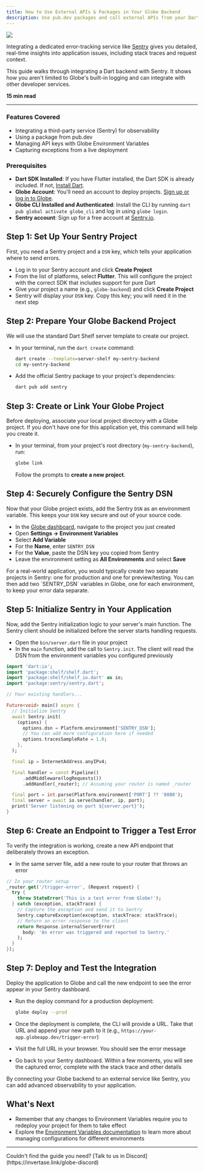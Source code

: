 ```yaml
---
title: How to Use External APIs & Packages in Your Globe Backend
description: Use pub.dev packages and call external APIs from your Dart backend.
---
```


<Image src="/assets/guides/external-apis.png" />

Integrating a dedicated error-tracking service like [Sentry](https://sentry.io/) gives you detailed, real-time insights into application issues, including stack traces and request context.

This guide walks through integrating a Dart backend with Sentry. It shows how you aren't limited to Globe's built-in logging and can integrate with other developer services.

**15 min read**

---

### Features Covered

- Integrating a third-party service (Sentry) for observability
- Using a package from pub.dev
- Managing API keys with Globe Environment Variables
- Capturing exceptions from a live deployment

### Prerequisites

- **Dart SDK Installed**: If you have Flutter installed, the Dart SDK is already included. If not, [Install Dart](https://dart.dev/get-dart).
- **Globe Account**: You'll need an account to deploy projects. [Sign up or log in to Globe](https://globe.dev/login).
- **Globe CLI Installed and Authenticated**: Install the CLI by running `dart pub global activate globe_cli` and log in using `globe login`.
- **Sentry account**: Sign up for a free account at [Sentry.io](https://sentry.io/signup/).

## Step 1: Set Up Your Sentry Project

First, you need a Sentry project and a `DSN` key, which tells your application where to send errors.

- Log in to your Sentry account and click **Create Project**
- From the list of platforms, select **Flutter**. This will configure the project with the correct SDK that includes support for pure Dart
- Give your project a name (e.g., `globe-backend`) and click **Create Project**
- Sentry will display your `DSN` key. Copy this key; you will need it in the next step

## Step 2: Prepare Your Globe Backend Project

We will use the standard Dart Shelf server template to create our project.

- In your terminal, run the `dart create` command:

  ```bash
  dart create --template=server-shelf my-sentry-backend
  cd my-sentry-backend
  ```

- Add the official Sentry package to your project's dependencies:

  ```bash
  dart pub add sentry
  ```

## Step 3: Create or Link Your Globe Project

Before deploying, associate your local project directory with a Globe project. If you don't have one for this application yet, this command will help you create it.

- In your terminal, from your project's root directory (`my-sentry-backend`), run:

  ```bash
  globe link
  ```

  Follow the prompts to **create a new project**.

## Step 4: Securely Configure the Sentry DSN

Now that your Globe project exists, add the Sentry `DSN` as an environment variable. This keeps your `DSN` key secure and out of your source code.

- In the [Globe dashboard](https://globe.dev/login), navigate to the project you just created
- Open **Settings → Environment Variables**
- Select **Add Variable**
- For the **Name**, enter `SENTRY_DSN`
- For the **Value**, paste the DSN key you copied from Sentry
- Leave the environment setting as **All Environments** and select **Save**

<Info>
  For a real-world application, you would typically create two separate projects
  in Sentry: one for production and one for preview/testing. You can then add
  two `SENTRY_DSN` variables in Globe, one for each environment, to keep your
  error data separate.
</Info>

## Step 5: Initialize Sentry in Your Application

Now, add the Sentry initialization logic to your server's main function. The Sentry client should be initialized before the server starts handling requests.

- Open the `bin/server.dart` file in your project
- In the `main` function, add the call to `Sentry.init`. The client will read the DSN from the environment variables you configured previously

```dart
import 'dart:io';
import 'package:shelf/shelf.dart';
import 'package:shelf/shelf_io.dart' as io;
import 'package:sentry/sentry.dart';

// Your existing handlers...

Future<void> main() async {
  // Initialize Sentry
  await Sentry.init(
    (options) {
      options.dsn = Platform.environment['SENTRY_DSN'];
      // You can add more configuration here if needed
      options.tracesSampleRate = 1.0;
    },
  );

  final ip = InternetAddress.anyIPv4;

  final handler = const Pipeline()
      .addMiddleware(logRequests())
      .addHandler(_router); // Assuming your router is named _router

  final port = int.parse(Platform.environment['PORT'] ?? '8080');
  final server = await io.serve(handler, ip, port);
  print('Server listening on port ${server.port}');
}
```

## Step 6: Create an Endpoint to Trigger a Test Error

To verify the integration is working, create a new API endpoint that deliberately throws an exception.

- In the same server file, add a new route to your router that throws an error

```dart
// In your router setup
_router.get('/trigger-error', (Request request) {
  try {
    throw StateError('This is a test error from Globe!');
  } catch (exception, stackTrace) {
    // Capture the exception and send it to Sentry
    Sentry.captureException(exception, stackTrace: stackTrace);
    // Return an error response to the client
    return Response.internalServerError(
      body: 'An error was triggered and reported to Sentry.'
    );
  }
});
```

## Step 7: Deploy and Test the Integration

Deploy the application to Globe and call the new endpoint to see the error appear in your Sentry dashboard.

- Run the deploy command for a production deployment:

  ```bash
  globe deploy --prod
  ```

- Once the deployment is complete, the CLI will provide a URL. Take that URL and append your new path to it (e.g., `https://your-app.globeapp.dev/trigger-error`)
- Visit the full URL in your browser. You should see the error message
- Go back to your Sentry dashboard. Within a few moments, you will see the captured error, complete with the stack trace and other details

By connecting your Globe backend to an external service like Sentry, you can add advanced observability to your application.

## What's Next

- Remember that any changes to Environment Variables require you to redeploy your project for them to take effect
- Explore the [Environment Variables documentation](/core-concepts/environment-variables) to learn more about managing configurations for different environments

---

<Info>
  Couldn't find the guide you need? [Talk to us in
  Discord](https://invertase.link/globe-discord)
</Info>
